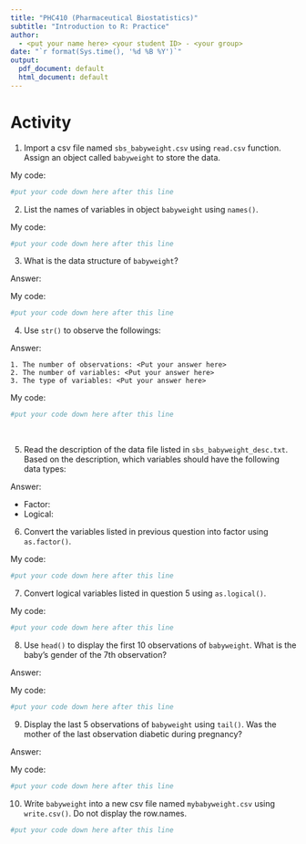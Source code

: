 ```yaml
---
title: "PHC410 (Pharmaceutical Biostatistics)"
subtitle: "Introduction to R: Practice"
author: 
  - <put your name here> <your student ID> - <your group>
date: "`r format(Sys.time(), '%d %B %Y')`"
output:
  pdf_document: default
  html_document: default
---
```

# Activity

1. Import a csv file named `sbs_babyweight.csv` using `read.csv` function. Assign an object called `babyweight` to store the data.

My code:
```r
#put your code down here after this line


```


2. List the names of variables in object `babyweight` using `names()`.

My code:
```r
#put your code down here after this line

```


3. What is the data structure of `babyweight`?

Answer: <Put your answer here>

My code:
```r
#put your code down here after this line

```


4. Use `str()` to observe the followings:

Answer:

    1. The number of observations: <Put your answer here>
    2. The number of variables: <Put your answer here>
    3. The type of variables: <Put your answer here>

My code:
```r
#put your code down here after this line

```
&nbsp;

5. Read the description of the data file listed in `sbs_babyweight_desc.txt`. Based on the description, which variables should have the following data types:

Answer:

+ Factor: <Put your answer here>
+ Logical: <Put your answer here>


6. Convert the variables listed in previous question into factor using `as.factor()`. 
    
My code:
```r
#put your code down here after this line

```


7. Convert logical variables listed in question 5 using `as.logical()`. 

My code:
```r
#put your code down here after this line

```


8. Use `head()` to display the first 10 observations of `babyweight`. What is the baby's gender of the 7th observation? 

Answer: <Put your answer here>

My code:
```r
#put your code down here after this line

```


9. Display the last 5 observations of `babyweight` using `tail()`. Was the mother of the last observation diabetic during pregnancy?

Answer: <Put your answer here>

My code:
```r
#put your code down here after this line

```

10. Write `babyweight` into a new csv file named `mybabyweight.csv` using `write.csv()`. Do not display the row.names. 

```r
#put your code down here after this line

```


    